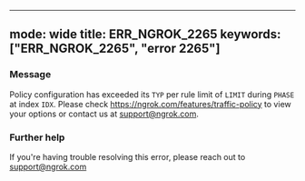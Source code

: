 
---
mode: wide
title: ERR_NGROK_2265
keywords: ["ERR_NGROK_2265", "error 2265"]
---


### Message
Policy configuration has exceeded its `TYP` per rule limit of `LIMIT` during `PHASE` at index `IDX`. Please check https://ngrok.com/features/traffic-policy to view your options or contact us at support@ngrok.com.

<ErrorDetails />



### Further help
If you're having trouble resolving this error, please reach out to [support@ngrok.com](mailto:support@ngrok.com?subject=Help%20with%20ERR_NGROK_2265)

